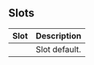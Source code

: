 
<Meta title='Components/Core/@OK Chart Bar (Chart Column)/Complementar' />

## Slots

| Slot       | Description                                      |
| ---------- | ------------------------------------------------ |
|            | Slot default.                                    |

